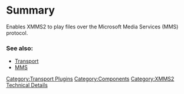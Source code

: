 {{ComponentHeader}}

=Summary=
Enables XMMS2 to play files over the Microsoft Media Services (MMS) protocol.

===See also:===
* [[Component:Transport | Transport]]
* [http://en.wikipedia.org/wiki/Microsoft_Media_Services MMS]

[[Category:Transport Plugins]]
[[Category:Components]]
[[Category:XMMS2 Technical Details]]